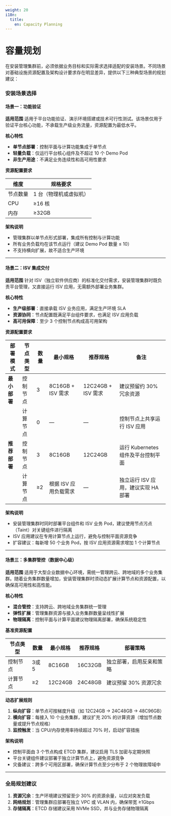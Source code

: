 ```yaml
---
weight: 20
i18n:
  title:
    en: Capacity Planning
---
```


# 容量规划 <a id="scale"></a>

在安装管理集群前，必须依据业务目标和实际需求选择适配的安装场景。不同场景对基础设施资源配置及架构设计要求存在明显差异，提供以下三种典型场景的规划建议：

### 安装场景选择

#### 场景一：功能验证

**适用范围**
适用于平台功能验证、演示环境搭建或技术可行性测试。该场景仅用于验证平台核心功能，不承载生产级业务流量，资源配置为最低水平。

**核心特性**
- **单节点部署**：控制平面与计算功能集成于单节点
- **轻量负载**：仅运行平台核心组件及不超过 10 个 Demo Pod
- **非生产用途**：不满足业务连续性和高可用性要求

**资源配置要求**

| 维度       | 规格要求                       |
|------------|--------------------------------|
| 节点数量   | 1 台（物理机或虚拟机）         |
| CPU        | ≥16 核                        |
| 内存       | ≥32GB                         |

**架构说明**
- 管理集群以单节点形式部署，集成所有控制与计算功能
- 所有业务负载均在该节点运行（建议 Demo Pod 数量 ≤ 10）
- 不支持横向扩展，故不适合生产环境

---

#### 场景二：ISV 集成交付

**适用范围**
针对 ISV（独立软件供应商）的标准化交付需求，安装管理集群时既负责平台管理，又直接运行 ISV 应用，无需额外部署业务集群。

**核心特性**
- **生产级部署**：直接承载 ISV 业务应用，满足生产环境 SLA
- **资源协同**：节点配置既满足平台组件要求，也满足 ISV 应用负载
- **高可用保障**：至少 3 个控制节点构成高可用架构

**资源配置要求**

| 部署模式    | 节点类型  | 数量 | 最小规格                     | 推荐规格                     | 备注                             |
|-------------|-----------|------|------------------------------|------------------------------|----------------------------------|
| **最小部署** | 控制节点  | 3    | 8C16GB + ISV 需求              | 12C24GB + ISV 需求             | 建议预留约 30% 冗余资源             |
|             | 计算节点  | 0    | —                            | —                            | 控制节点上共享运行 ISV 应用         |
| **推荐部署** | 控制节点  | 3    | 8C16GB                       | 12C24GB                      | 运行 Kubernetes 组件及平台控制平面 |
|             | 计算节点  | ≥2   | 根据 ISV 应用负载需求         | —                            | 独立运行 ISV 应用，建议实现 HA 部署  |

**架构说明**
- 安装管理集群时同时部署平台组件和 ISV 业务 Pod，建议使用节点污点（Taint）对关键组件进行隔离
- ISV 应用建议在专用计算节点上运行，避免与控制平面资源竞争
- 扩容建议：每新增 50 个业务 Pod，按 ISV 应用资源需求增加 1 个计算节点

---

#### 场景三：多集群管控（数据中心级）

**适用范围**
适用于大型企业数据中心环境，需统一管理跨云、跨地域的多个业务集群。随着业务集群数量增加，安装管理集群时须动态扩展计算节点和资源配置，以确保高可用性和高性能。

**核心特性**
- **混合管控**：支持跨云、跨地域业务集群统一管理
- **弹性扩展**：管理集群资源与接入业务集群数量呈线性扩展
- **物理隔离**：控制平面与计算平面建议物理隔离部署，确保系统稳定性

**基准资源配置**

| 节点类型  | 数量   | 最小规格    | 推荐规格    | 部署策略                         |
|-----------|--------|-------------|-------------|----------------------------------|
| 控制节点  | 3或5   | 8C16GB      | 16C32GB     | 独立部署，启用反亲和策略            |
| 计算节点  | ≥2     | 12C24GB     | 24C48GB     | 建议预留 30% 资源冗余               |

**动态扩展规则**
1. **纵向扩容**：单节点可按梯度升级（如 12C24GB → 24C48GB → 48C96GB）
2. **横向扩容**：每接入 10 个业务集群，建议扩充 20% 的计算资源（增加节点数量或提升节点规格）
3. **监控触发**：当 CPU/内存使用率持续超过 70% 时，启动扩容措施

**架构说明**
- 控制平面由 3 个节点构成 ETCD 集群，建议启用 TLS 加密与定期快照
- 平台关键组件建议部署于独立计算节点上，避免资源竞争
- 灾备建议：跨多个可用区部署，确保计算节点至少分布于 2 个物理故障域中

---

### 全局规划建议

1. **资源冗余**：生产环境建议预留至少 30% 的资源余量，以应对突发负载
2. **网络规划**：管理集群应部署在独立 VPC 或 VLAN 内，确保带宽 ≥1Gbps
3. **存储隔离**：ETCD 存储建议采用 NVMe SSD，并与业务存储物理隔离
